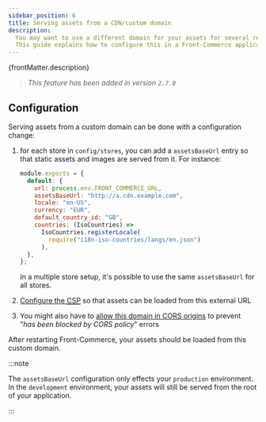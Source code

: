 ```yaml
---
sidebar_position: 6
title: Serving assets from a CDN/custom domain
description:
  You may want to use a different domain for your assets for several reasons.
  This guide explains how to configure this in a Front-Commerce application.
---
```


<p>{frontMatter.description}</p>

> _This feature has been added in version `2.7.0`_

## Configuration

Serving assets from a custom domain can be done with a configuration change:

1. for each store in `config/stores`, you can add a `assetsBaseUrl` entry so
   that static assets and images are served from it. For instance:

   ```js
   module.exports = {
     default: {
       url: process.env.FRONT_COMMERCE_URL,
       assetsBaseUrl: "http://a.cdn.example.com",
       locale: "en-US",
       currency: "EUR",
       default_country_id: "GB",
       countries: (IsoCountries) =>
         IsoCountries.registerLocale(
           require("i18n-iso-countries/langs/en.json")
         ),
     },
   };
   ```

   In a multiple store setup, it's possible to use the same `assetsBaseUrl` for
   all stores.

1. [Configure the <abbr title="Content Security Policy">CSP</abbr>](/docs/reference/configurations#configwebsitejs)
   so that assets can be loaded from this external URL

1. You might also have to
   [allow this domain in CORS origins](/docs/advanced/server/customize-response-http-headers#cross-origin-resource-sharing-aka-cors)
   to prevent "_has been blocked by CORS policy_" errors

After restarting Front-Commerce, your assets should be loaded from this custom
domain.

:::note

The `assetsBaseUrl` configuration only effects your `production` environment. In
the `development` environment, your assets will still be served from the root of
your application.

:::

